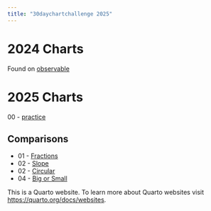 ```yaml
---
title: "30daychartchallenge 2025"
---
```


# 2024 Charts

Found on [observable](https://observablehq.com/@ericws?tab=notebooks)

# 2025 Charts
00 - [practice](charts/practice01/practice01.qmd)

## Comparisons

- 01 - [Fractions](charts/01fractions/01fractions.qmd)
- 02 - [Slope](charts/02slope/02slope.qmd)
- 02 - [Circular](charts/03circular/03circular.qmd)
- 04 - [Big or Small](charts/04big-or-small/04big-or-small.qmd)



This is a Quarto website.
To learn more about Quarto websites visit <https://quarto.org/docs/websites>.
